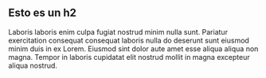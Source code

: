 
## Esto es un h2

Laboris laboris enim culpa fugiat nostrud minim nulla sunt. Pariatur exercitation consequat consequat laboris nulla do deserunt sunt eiusmod minim duis in ex Lorem. Eiusmod sint dolor aute amet esse aliqua aliqua non magna. Tempor in laboris cupidatat elit nostrud mollit in magna excepteur aliqua nostrud.